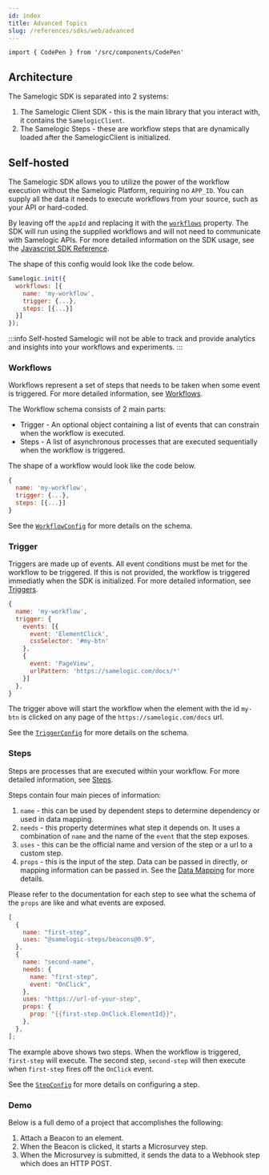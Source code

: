 ```yaml
---
id: index
title: Advanced Topics
slug: /references/sdks/web/advanced
---
```


```mdx-code-block
import { CodePen } from '/src/components/CodePen'
```

## Architecture

The Samelogic SDK is separated into 2 systems:

1. The Samelogic Client SDK - this is the main library that you interact with, it contains the `SamelogicClient`.
2. The Samelogic Steps - these are workflow steps that are dynamically loaded after the SamelogicClient is initialized.

## Self-hosted

The Samelogic SDK allows you to utilize the power of the workflow execution without the Samelogic Platform, requiring no `APP_ID`. You can supply all the data it needs to execute workflows from your source, such as your API or hard-coded.

By leaving off the `appId` and replacing it with the [`workflows`](/references/sdks/web/reference/samelogic-js.options.workflows) property.
The SDK will run using the supplied workflows and will not need to communicate with Samelogic APIs. For more detailed information on the SDK usage, see the [Javascript SDK Reference](/references/sdks/web/reference/samelogic-js).

The shape of this config would look like the code below.

```javascript
Samelogic.init({
  workflows: [{
    name: 'my-workflow',
    trigger: {...},
    steps: [{...}]
  }]
});
```

:::info
Self-hosted Samelogic will not be able to track and provide analytics and insights into your workflows and experiments.
:::

### Workflows

Workflows represent a set of steps that needs to be taken when some event is triggered. For more detailed information, see [Workflows](/workflows).

The Workflow schema consists of 2 main parts:

- Trigger - An optional object containing a list of events that can constrain when the workflow is executed.
- Steps - A list of asynchronous processes that are executed sequentially when the workflow is triggered.

The shape of a workflow would look like the code below.

```javascript
{
  name: 'my-workflow',
  trigger: {...},
  steps: [{...}]
}
```

See the [`WorkflowConfig`](/references/sdks/web/reference/samelogic-js.WorkflowConfig) for more details on the schema.

### Trigger

Triggers are made up of events. All event conditions must be met for the workflow to be triggered. If this is not provided, the workflow is triggered immediatly when the SDK is initialized. For more detailed information, see [Triggers](/workflows/triggers).

```javascript
{
  name: 'my-workflow',
  trigger: {
    events: [{
      event: 'ElementClick',
      cssSelector: '#my-btn'
    },
    {
      event: 'PageView',
      urlPattern: 'https://samelogic.com/docs/*'
    }]
  },
}
```

The trigger above will start the workflow when the element with the id `my-btn` is clicked on any page of the `https://samelogic.com/docs` url.

See the [`TriggerConfig`](/references/sdks/web/reference/samelogic-js.TriggerConfig) for more details on the schema.

### Steps

Steps are processes that are executed within your workflow. For more detailed information, see [Steps](/workflows/steps).

Steps contain four main pieces of information:

1. `name` - this can be used by dependent steps to determine dependency or used in data mapping.
2. `needs` - this property determines what step it depends on. It uses a combination of `name` and the name of the `event` that the step exposes.
3. `uses` - this can be the official name and version of the step or a url to a custom step.
4. `props` - this is the input of the step. Data can be passed in directly, or mapping information can be passed in. See the [Data Mapping](/workflows/steps/data_mapping) for more details.

Please refer to the documentation for each step to see what the schema of the `props` are like and what events are exposed.

```javascript
[
  {
    name: "first-step",
    uses: "@samelogic-steps/beacons@0.9",
  },
  {
    name: "second-name",
    needs: {
      name: "first-step",
      event: "OnClick",
    },
    uses: "https://url-of-your-step",
    props: {
      prop: "{{first-step.OnClick.ElementId}}",
    },
  },
];
```

The example above shows two steps. When the workflow is triggered, `first-step` will execute. The second step, `second-step` will then execute when `first-step` fires off the `OnClick` event.

See the [`StepConfig`](/references/sdks/web/reference/samelogic-js.StepConfig) for more details on configuring a step.

### Demo

Below is a full demo of a project that accomplishes the following:

1. Attach a Beacon to an element.
2. When the Beacon is clicked, it starts a Microsurvey step.
3. When the Microsurvey is submitted, it sends the data to a Webhook step which does an HTTP POST.

<CodePen id="BaZKeXQ" />
